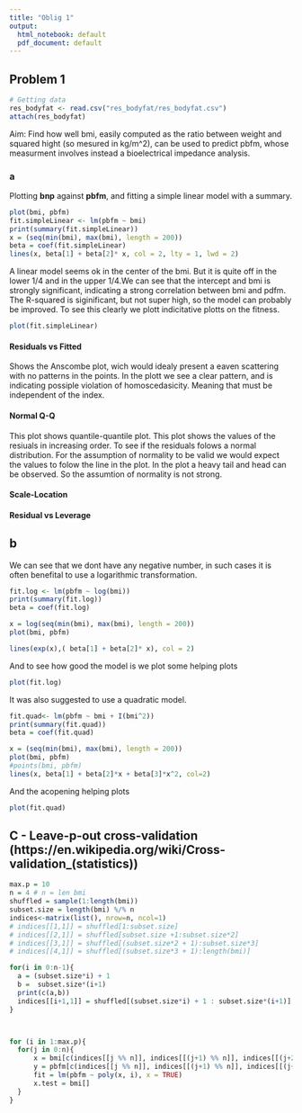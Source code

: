 ```yaml
---
title: "Oblig 1"
output:
  html_notebook: default
  pdf_document: default
---
```


## Problem 1


```r
# Getting data
res_bodyfat <- read.csv("res_bodyfat/res_bodyfat.csv")
attach(res_bodyfat)
```

Aim: Find how well bmi, easily computed as the ratio between weight and squared hight (so mesured in kg/m^2), can be used to predict pbfm, whose measurment involves instead a bioelectrical impedance analysis.

### a

Plotting __bnp__ against __pbfm__, and fitting a simple linear model with a summary.

```r
plot(bmi, pbfm)
fit.simpleLinear <- lm(pbfm ~ bmi)
print(summary(fit.simpleLinear))
x = (seq(min(bmi), max(bmi), length = 200))
beta = coef(fit.simpleLinear)
lines(x, beta[1] + beta[2]* x, col = 2, lty = 1, lwd = 2)
```
A linear model seems ok in the center of the bmi. But it is quite off in the lower 1/4 and in the upper 1/4.We can see that the intercept and bmi is strongly significant, indicating a strong correlation between bmi and pdfm. The R-squared is siginificant, but not super high, so the model can probably be improved. To see this clearly we plott indicitative plotts on the fitness.

```r
plot(fit.simpleLinear)

```

#### Residuals vs Fitted

Shows the Anscombe plot, wich would idealy present a eaven scattering with no patterns in the points. In the plott we see a clear pattern, and is indicating possiple violation of homoscedasicity. Meaning that \epsiplon must be independent of the index.

#### Normal Q-Q

This plot shows quantile-quantile plot. This plot shows the values of the resiuals in increasing order. To see if the residuals folows a normal distribution. For the assumption of normality to be valid we would expect the values to folow the line in the plot. In the plot a heavy tail and head can be observed. So the assumtion of normality is not strong.

#### Scale-Location

#### Residual vs Leverage

## b

We can see that we dont have any negative number, in such cases it is often benefital to use a logarithmic transformation.

```r

fit.log <- lm(pbfm ~ log(bmi))
print(summary(fit.log))
beta = coef(fit.log)

x = log(seq(min(bmi), max(bmi), length = 200))
plot(bmi, pbfm)

lines(exp(x),( beta[1] + beta[2]* x), col = 2) 

```

And to see how good the model is we plot some helping plots

```r
plot(fit.log)
```


It was also suggested to use a quadratic model.

```r
fit.quad<- lm(pbfm ~ bmi + I(bmi^2))
print(summary(fit.quad))
beta = coef(fit.quad)

x = (seq(min(bmi), max(bmi), length = 200))
plot(bmi, pbfm)
#points(bmi, pbfm)
lines(x, beta[1] + beta[2]*x + beta[3]*x^2, col=2)
```
And the acopening helping plots

```r
plot(fit.quad)
```

## C - Leave-p-out cross-validation (https://en.wikipedia.org/wiki/Cross-validation_(statistics))

```r
max.p = 10
n = 4 # n = len bmi
shuffled = sample(1:length(bmi))
subset.size = length(bmi) %/% n
indices<-matrix(list(), nrow=n, ncol=1)
# indices[[1,1]] = shuffled[1:subset.size]
# indices[[2,1]] = shuffled[subset.size +1:subset.size*2]
# indices[[3,1]] = shuffled[(subset.size*2 + 1):subset.size*3]
# indices[[4,1]] = shuffled[(subset.size*3 + 1):length(bmi)]

for(i in 0:n-1){
  a = (subset.size*i) + 1
  b =  subset.size*(i+1)
  print(c(a,b))
  indices[[i+1,1]] = shuffled[(subset.size*i) + 1 : subset.size*(i+1)]
}



for (i in 1:max.p){
  for(j in 0:n){
      x = bmi[c(indices[[j %% n]], indices[[(j+1) %% n]], indices[[(j+2) %% n]])]
      y = pbfm[c(indices[[j %% n]], indices[[(j+1) %% n]], indices[[(j+2) %% n]])]
      fit = lm(pbfm ~ poly(x, i), x = TRUE)
      x.test = bmi[]
  }
}
```


